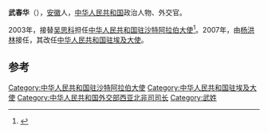 '''武春华'''（{{bd|1955年|10月}}），[[安徽|安徽]]人，[[中华人民共和国|中华人民共和国]]政治人物、外交官。

2003年，接替[[吴思科|吴思科]]担任[[中国驻沙特阿拉伯大使列表|中华人民共和国驻沙特阿拉伯大使]]<ref>{{cite web|author=中华人民共和国外交部|title=中国驻沙特阿拉伯王国历任大使|url=http://www.mfa.gov.cn/chn/pds/ziliao/wjrw/2167/2169/t9165.htm|publisher=中华人民共和国外交部|accessdate=2012-03-03}}</ref>。2007年，由[[杨洪林|杨洪林]]接任，其改任[[中国驻埃及大使列表|中华人民共和国驻埃及大使]]。

== 参考 ==
{{reflist}}

{{start box}}
{{s-dip}}
{{succession box|[[吴思科|吴思科]]|[[杨洪林|杨洪林]]|[[中国驻沙特阿拉伯大使列表|中华人民共和国驻沙特阿拉伯大使]]|2003年6月-2007年11月}}
{{succession box|[[吴思科|吴思科]]|[[宋爱国|宋爱国]]|[[中国驻埃及大使列表|中华人民共和国驻埃及大使]]|2007年11月-2010年10月}}
{{end box}}
{{中国政治人物小作品}}


[[Category:中华人民共和国驻沙特阿拉伯大使|Category:中华人民共和国驻沙特阿拉伯大使]]
[[Category:中华人民共和国驻埃及大使|Category:中华人民共和国驻埃及大使]]
[[Category:中华人民共和国外交部西亚北非司司长|Category:中华人民共和国外交部西亚北非司司长]]
[[Category:武姓|Category:武姓]]
